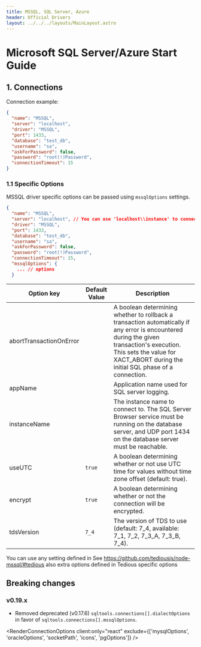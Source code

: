 ```yaml
---
title: MSSQL, SQL Server, Azure
header: Official Drivers
layout: ../../../layouts/MainLayout.astro
---
```



# Microsoft SQL Server/Azure Start Guide

## 1. Connections

Connection example:

```json
{
  "name": "MSSQL",
  "server": "localhost",
  "driver": "MSSQL",
  "port": 1433,
  "database": "test_db",
  "username": "sa",
  "askForPassword": false,
  "password": "root(!)Password",
  "connectionTimeout": 15
}
```

### 1.1 Specific Options

MSSQL driver specific options can be passed using `mssqlOptions` settings.

```json
{
  "name": "MSSQL",
  "server": "localhost", // You can use 'localhost\\instance' to connect to named instance
  "driver": "MSSQL",
  "port": 1433,
  "database": "test_db",
  "username": "sa",
  "askForPassword": false,
  "password": "root(!)Password",
  "connectionTimeout": 15,
  "mssqlOptions": {
    ... // options
  }
```

| Option key              | Default Value | Description                                                                                                                                                                                                                  |
| ----------------------- | ------------- | ---------------------------------------------------------------------------------------------------------------------------------------------------------------------------------------------------------------------------- |
| abortTransactionOnError |               | A boolean determining whether to rollback a transaction automatically if any error is encountered during the given transaction's execution. This sets the value for XACT_ABORT during the initial SQL phase of a connection. |
| appName                 |               | Application name used for SQL server logging.                                                                                                                                                                                |
| instanceName            |               | The instance name to connect to. The SQL Server Browser service must be running on the database server, and UDP port 1434 on the database server must be reachable.                                                          |
| useUTC                  | `true`        | A boolean determining whether or not use UTC time for values without time zone offset (default: true).                                                                                                                       |
| encrypt                 | `true`        | A boolean determining whether or not the connection will be encrypted.                                                                                                                                                       |
| tdsVersion              | `7_4`         | The version of TDS to use (default: 7_4, available: 7_1, 7_2, 7_3_A, 7_3_B, 7_4).                                                                                                                                            |

You can use any setting defined in See https://github.com/tediousjs/node-mssql/#tedious also extra options defined in Tedious specific options

## Breaking changes

### v0.19.x

- Removed deprecated (v0.17.6) `sqltools.connections[].dialectOptions` in favor of `sqltools.connections[].mssqlOptions`.

<RenderConnectionOptions
  client:only="react"
  exclude={['mysqlOptions', 'oracleOptions', 'socketPath', 'icons', 'pgOptions']}
/>
